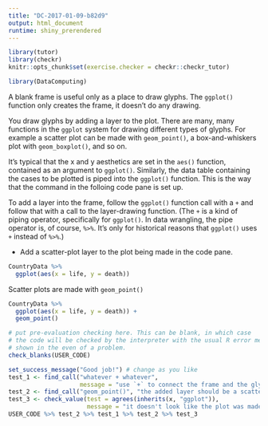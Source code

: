 ```yaml
---
title: "DC-2017-01-09-b82d9"
output: html_document
runtime: shiny_prerendered
---
```


```r
library(tutor)
library(checkr)
knitr::opts_chunk$set(exercise.checker = checkr::checkr_tutor)
```

```r
library(DataComputing)
```

A blank frame is useful only as a place to draw glyphs.  The `ggplot()` function only creates the frame, it doesn't do any drawing.

You draw glyphs by adding a layer to the plot. There are many, many functions in the `ggplot` system for drawing different types of glyphs. For example a scatter plot can be made with `geom_point()`, a box-and-whiskers plot with `geom_boxplot()`, and so on.

It's typical that the x and y aesthetics are set in the `aes()` function, contained as an argument to `ggplot()`. Similarly, the data table containing the cases to be plotted is piped into the `ggplot()` function. This is the way that the command in the folloing code pane is set up.

To add a layer into the frame, follow the `ggplot()` function call with a `+` and follow that with a call to the layer-drawing function. (The `+` is a kind of piping operator, specifically for `ggplot()`. In data wrangling, the pipe operator is, of course, `%>%`. It's only for historical reasons that `ggplot()` uses `+` instead of `%>%`.)

* Add a scatter-plot layer to the plot being made in the code pane.

```r
CountryData %>%
  ggplot(aes(x = life, y = death))
```

<!-- narrative to wrap up (if any) goes here -->

<div id='DC-2017-01-09-b82d9-hint'>
Scatter plots are made with `geom_point()`
</div>

```r
CountryData %>%
  ggplot(aes(x = life, y = death)) +
  geom_point()
```

```r
# put pre-evaluation checking here. This can be blank, in which case
# the code will be checked by the interpreter with the usual R error messages
# shown in the even of a problem.
check_blanks(USER_CODE)
```

```r
set_success_message("Good job!") # change as you like
test_1 <- find_call("whatever + whatever",
                    message = "use `+` to connect the frame and the glyph layer.")
test_2 <- find_call("geom_point()", "the added layer should be a scatter plot of the cases in `CountryData`.")
test_3 <- check_value(test = agrees(inherits(x, "ggplot")), 
                      message = "it doesn't look like the plot was made.")
USER_CODE %>% test_2 %>% test_1 %>% test_2 %>% test_3
```


